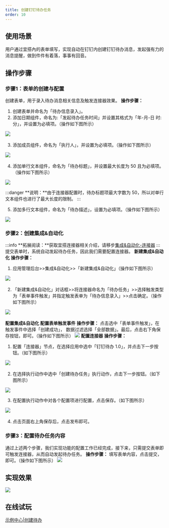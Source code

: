```yaml
---
title: 创建钉钉待办任务
order: 10
---
```


## 使用场景

用户通过宜搭內的表单填写，实现自动在钉钉内创建钉钉待办消息，发起强有力的消息提醒，做到件件有着落，事事有回音。

## 操作步骤

### 步骤1：表单的创建与配置

创建表单，用于录入待办消息相关信息及触发连接器效果。
**操作步骤：**

1. 创建表单并命名为「待办信息录入」。
1. 添加日期组件，命名为:「发起待办任务时间」并设置其格式为「年-月-日 时:分」，并设置为必填项。（操作如下图所示）

![](https://img.alicdn.com/imgextra/i1/O1CN016heX7L1zrKv4fchz8_!!6000000006767-2-tps-1920-955.png)
​

3. 添加成员组件，命名为「执行人」，并设置为必填项。（操作如下图所示）

![](https://img.alicdn.com/imgextra/i4/O1CN0110L52Y1VWKHLzrtBm_!!6000000002660-2-tps-1920-955.png)
​

4. 添加单行文本组件，命名为「待办标题」，并设置最大长度为 50 且为必填项。（操作如下图所示）

![](https://img.alicdn.com/imgextra/i1/O1CN01SZ6LnP28KCoTjxQpk_!!6000000007913-2-tps-1917-976.png)

:::danger
**说明：**由于连接器配置时，待办标题项最大字数为 50，所以对单行文本组件也进行了最大长度的限制。
:::

5. 添加多行文本组件，命名为「待办描述」，设置为必填项。（操作如下图所示）

![](https://img.alicdn.com/imgextra/i3/O1CN01yyCmuM1MLUMkc7prx_!!6000000001418-2-tps-1909-974.png)
### 步骤2：创建集成&自动化

:::info
**拓展阅读：**获取宜搭连接器相关介绍，请移步[集成&自动化-连接器](/docs/guide/concept/connector)​
:::
提交表单时，系统自动发起待办任务，因此我们需要配置连接器。
**新建集成&自动化**
**操作步骤：**

1. 应用管理后台>>集成&自动化>>「新建集成&自动化」（操作如下图所示）

![](https://img.alicdn.com/imgextra/i3/O1CN01nfZc9J1FDWA6WXScZ_!!6000000000453-2-tps-2878-1594.png)
​

2. 「新建集成&自动化」对话框>>将连接器命名为「待办任务」>>选择触发类型为「表单事件触发」并指定触发表单为「待办信息录入」>>点击确定。（操作如下图所示）

![](https://img.alicdn.com/imgextra/i2/O1CN01K9AsXi22MbBaKFjeW_!!6000000007106-2-tps-2878-1592.png)
​

**配置集成&自动化**
**配置表单触发事件**
**操作步骤：**
点击选中「表单事件触发」，在触发事件中选择「创建成功」， 数据过滤选择「全部数据」。最后，点击右下角保存按钮，即可。（操作如下图所示）
![](https://img.alicdn.com/imgextra/i2/O1CN01JEZrU41tEy2rnbnkj_!!6000000005871-2-tps-1920-955.png)
**配置连接器**
**操作步骤：**

1. 配置「连接器」节点，在选择应用中选中「钉钉待办 1.0」，并点击下一步按钮。（如下图所示）

![](https://img.alicdn.com/imgextra/i1/O1CN01BkzEMk26K5Tgx1Tu8_!!6000000007642-2-tps-1920-955.png)
​

2. 在选择执行动作中选中「创建待办任务」执行动作，点击下一步按钮。（如下图所示）

![](https://img.alicdn.com/imgextra/i2/O1CN01hbcDp81eUnV11IntX_!!6000000003875-2-tps-1920-955.png)

3. 在配置执行动作中对各个配置项进行配置，点击保存。（如下图所示）

![](https://img.alicdn.com/imgextra/i3/O1CN01rz0EyJ1njkycca7YI_!!6000000005126-2-tps-1920-955.png)
​

4. 点击页面右上角保存后，点击发布即可。

### 步骤3：配置待办任务内容

通过上述两个步骤，我们实现功能的配置工作已经完成，接下来，只需提交表单即可触发连接器，从而自动发起待办任务。
**操作步骤：**
填写表单内容，点击提交，即可。（操作如下图所示）
![](https://img.alicdn.com/imgextra/i2/O1CN01LTSfGG1Nf0rhZgXSm_!!6000000001596-2-tps-1920-955.png)

## 实现效果

![](https://img.alicdn.com/imgextra/i2/O1CN01xuRO1t1qYFsYSRZxu_!!6000000005507-2-tps-1920-1042.png)

## 在线试玩

[示例中心|创建待办](https://www.aliwork.com/o/coc?tplUuid=TPL_K26K60L2QPGT1LQKNMXJ&from=developers_subject)
